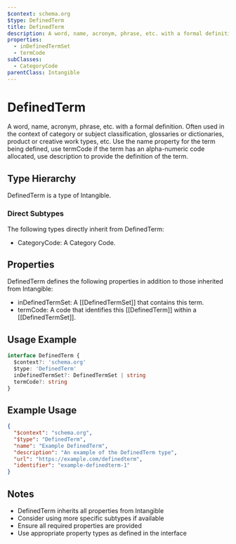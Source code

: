 ```yaml
---
$context: schema.org
$type: DefinedTerm
title: DefinedTerm
description: A word, name, acronym, phrase, etc. with a formal definition. Often used in the context of category or subject classification, glossaries or dictionaries, product or creative work types, etc. Use the name property for the term being defined, use termCode if the term has an alpha-numeric code allocated, use description to provide the definition of the term.
properties:
  - inDefinedTermSet
  - termCode
subClasses:
  - CategoryCode
parentClass: Intangible
---
```


# DefinedTerm

A word, name, acronym, phrase, etc. with a formal definition. Often used in the context of category or subject classification, glossaries or dictionaries, product or creative work types, etc. Use the name property for the term being defined, use termCode if the term has an alpha-numeric code allocated, use description to provide the definition of the term.

## Type Hierarchy

DefinedTerm is a type of Intangible.

### Direct Subtypes

The following types directly inherit from DefinedTerm:

- CategoryCode: A Category Code.

## Properties

DefinedTerm defines the following properties in addition to those inherited from Intangible:

- inDefinedTermSet: A [[DefinedTermSet]] that contains this term.
- termCode: A code that identifies this [[DefinedTerm]] within a [[DefinedTermSet]].

## Usage Example

```typescript
interface DefinedTerm {
  $context?: 'schema.org'
  $type: 'DefinedTerm'
  inDefinedTermSet?: DefinedTermSet | string
  termCode?: string
}
```

## Example Usage

```json
{
  "$context": "schema.org",
  "$type": "DefinedTerm",
  "name": "Example DefinedTerm",
  "description": "An example of the DefinedTerm type",
  "url": "https://example.com/definedterm",
  "identifier": "example-definedterm-1"
}
```

## Notes

- DefinedTerm inherits all properties from Intangible
- Consider using more specific subtypes if available
- Ensure all required properties are provided
- Use appropriate property types as defined in the interface
